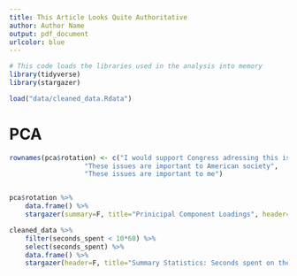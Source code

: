 ```yaml
---
title: This Article Looks Quite Authoritative
author: Author Name
output: pdf_document
urlcolor: blue
---
```


```r
# This code loads the libraries used in the analysis into memory
library(tidyverse)
library(stargazer)
```

```r
load("data/cleaned_data.Rdata")
```

# PCA

```r

rownames(pca$rotation) <- c("I would support Congress adressing this issue",
                   "These issues are important to American society",
                   "These issues are important to me")


pca$rotation %>%
    data.frame() %>%
    stargazer(summary=F, title="Prinicipal Component Loadings", header=F)

```


```r
cleaned_data %>%
    filter(seconds_spent < 10*60) %>%
    select(seconds_spent) %>%
    data.frame() %>%
    stargazer(header=F, title="Summary Statistics: Seconds spent on the survey")
```



